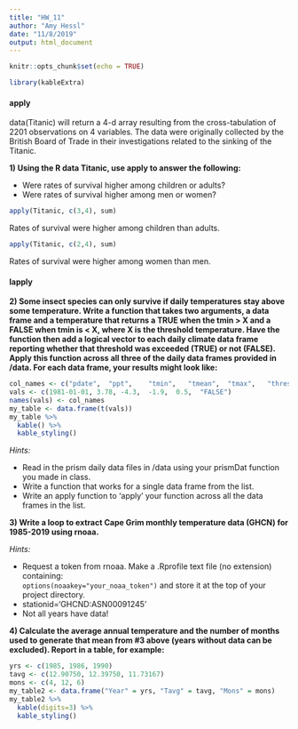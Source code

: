 ```yaml
---
title: "HW_11"
author: "Amy Hessl"
date: "11/8/2019"
output: html_document
---
```


```r
knitr::opts_chunk$set(echo = TRUE)
```

```r
library(kableExtra)
```

#### apply
data(Titanic) will return a 4-d array resulting from the cross-tabulation of 2201 observations on 4 variables.  The data were originally collected by the British Board of Trade in their investigations related to the sinking of the Titanic.

**1) Using the R data Titanic, use apply to answer the following:**  

+ Were rates of survival higher among children or adults?  
+ Were rates of survival higher among men or women?  

```r
apply(Titanic, c(3,4), sum)
```
Rates of survival were higher among children than adults.

```r
apply(Titanic, c(2,4), sum)
```
Rates of survival were higher among women than men.

#### lapply
**2) Some insect species can only survive if daily temperatures stay above some temperature.  Write a function that takes two arguments, a data frame and a temperature that returns a TRUE when the tmin > X and a FALSE when tmin is < X, where X is the threshold temperature.  Have the function then add a logical vector to each daily climate data frame reporting whether that threshold was exceeded (TRUE) or not (FALSE). Apply this function across all three of the daily data frames provided in /data. For each data frame, your results might look like:**

```r
col_names <- c("pdate",  "ppt",    "tmin",   "tmean",  "tmax",   "thresh")
vals <- c(1981-01-01, 3.78, -4.3,  -1.9,  0.5,  "FALSE")
names(vals) <- col_names
my_table <- data.frame(t(vals))
my_table %>%
  kable() %>%
  kable_styling()
```

*Hints:*  

+ Read in the prism daily data files in /data using your prismDat function you made in class.    
+ Write a function that works for a single data frame from the list.  
+ Write an apply function to 'apply' your function across all the data frames in the list.  

**3) Write a loop to extract Cape Grim monthly temperature data (GHCN) for 1985-2019 using rnoaa.**

*Hints:*  

+ Request a token from rnoaa. Make a .Rprofile text file (no extension) containing:  
```options(noaakey="your_noaa_token")``` 
and store it at the top of your project directory.    
+ stationid='GHCND:ASN00091245'  
+ Not all years have data!   

**4) Calculate the average annual temperature and the number of months used to generate that mean from #3 above (years without data can be excluded).  Report in a table, for example:**
```r
yrs <- c(1985, 1986, 1990)
tavg <- c(12.90750, 12.39750, 11.73167)
mons <- c(4, 12, 6)
my_table2 <- data.frame("Year" = yrs, "Tavg" = tavg, "Mons" = mons)
my_table2 %>%
  kable(digits=3) %>%
  kable_styling()
```



